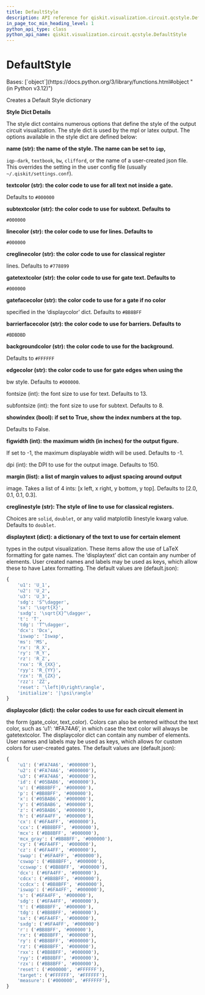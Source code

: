 ```yaml
---
title: DefaultStyle
description: API reference for qiskit.visualization.circuit.qcstyle.DefaultStyle
in_page_toc_min_heading_level: 1
python_api_type: class
python_api_name: qiskit.visualization.circuit.qcstyle.DefaultStyle
---
```


# DefaultStyle

<Class id="qiskit.visualization.circuit.qcstyle.DefaultStyle" isDedicatedPage={true} github="https://github.com/qiskit/qiskit/tree/stable/0.46/qiskit/visualization/circuit/qcstyle.py" signature="qiskit.visualization.circuit.qcstyle.DefaultStyle">
  Bases: [`object`](https://docs.python.org/3/library/functions.html#object "(in Python v3.12)")

  Creates a Default Style dictionary

  **Style Dict Details**

  The style dict contains numerous options that define the style of the output circuit visualization. The style dict is used by the mpl or latex output. The options available in the style dict are defined below:

  **name (str): the name of the style. The name can be set to `iqp`,**

  `iqp-dark`, `textbook`, `bw`, `clifford`, or the name of a user-created json file. This overrides the setting in the user config file (usually `~/.qiskit/settings.conf`).

  **textcolor (str): the color code to use for all text not inside a gate.**

  Defaults to `#000000`

  **subtextcolor (str): the color code to use for subtext. Defaults to**

  `#000000`

  **linecolor (str): the color code to use for lines. Defaults to**

  `#000000`

  **creglinecolor (str): the color code to use for classical register**

  lines. Defaults to `#778899`

  **gatetextcolor (str): the color code to use for gate text. Defaults to**

  `#000000`

  **gatefacecolor (str): the color code to use for a gate if no color**

  specified in the ‘displaycolor’ dict. Defaults to `#BB8BFF`

  **barrierfacecolor (str): the color code to use for barriers. Defaults to**

  `#BDBDBD`

  **backgroundcolor (str): the color code to use for the background.**

  Defaults to `#FFFFFF`

  **edgecolor (str): the color code to use for gate edges when using the**

  bw style. Defaults to `#000000`.

  fontsize (int): the font size to use for text. Defaults to 13.

  subfontsize (int): the font size to use for subtext. Defaults to 8.

  **showindex (bool): if set to True, show the index numbers at the top.**

  Defaults to False.

  **figwidth (int): the maximum width (in inches) for the output figure.**

  If set to -1, the maximum displayable width will be used. Defaults to -1.

  dpi (int): the DPI to use for the output image. Defaults to 150.

  **margin (list): a list of margin values to adjust spacing around output**

  image. Takes a list of 4 ints: \[x left, x right, y bottom, y top]. Defaults to \[2.0, 0.1, 0.1, 0.3].

  **creglinestyle (str): The style of line to use for classical registers.**

  Choices are `solid`, `doublet`, or any valid matplotlib linestyle kwarg value. Defaults to `doublet`.

  **displaytext (dict): a dictionary of the text to use for certain element**

  types in the output visualization. These items allow the use of LaTeX formatting for gate names. The ‘displaytext’ dict can contain any number of elements. User created names and labels may be used as keys, which allow these to have Latex formatting. The default values are (default.json):

  ```python
  {
      'u1': 'U_1',
      'u2': 'U_2',
      'u3': 'U_3',
      'sdg': 'S^\dagger',
      'sx': '\sqrt{X}',
      'sxdg': '\sqrt{X}^\dagger',
      't': 'T',
      'tdg': 'T^\dagger',
      'dcx': 'Dcx',
      'iswap': 'Iswap',
      'ms': 'MS',
      'rx': 'R_X',
      'ry': 'R_Y',
      'rz': 'R_Z',
      'rxx': 'R_{XX}',
      'ryy': 'R_{YY}',
      'rzx': 'R_{ZX}',
      'rzz': 'ZZ',
      'reset': '\left|0\right\rangle',
      'initialize': '|\psi\rangle'
  }
  ```

  **displaycolor (dict): the color codes to use for each circuit element in**

  the form (gate\_color, text\_color). Colors can also be entered without the text color, such as ‘u1’: ‘#FA74A6’, in which case the text color will always be gatetextcolor. The displaycolor dict can contain any number of elements. User names and labels may be used as keys, which allows for custom colors for user-created gates. The default values are (default.json):

  ```python
  {
      'u1': ('#FA74A6', '#000000'),
      'u2': ('#FA74A6', '#000000'),
      'u3': ('#FA74A6', '#000000'),
      'id': ('#05BAB6', '#000000'),
      'u': ('#BB8BFF', '#000000'),
      'p': ('#BB8BFF', '#000000'),
      'x': ('#05BAB6', '#000000'),
      'y': ('#05BAB6', '#000000'),
      'z': ('#05BAB6', '#000000'),
      'h': ('#6FA4FF', '#000000'),
      'cx': ('#6FA4FF', '#000000'),
      'ccx': ('#BB8BFF', '#000000'),
      'mcx': ('#BB8BFF', '#000000'),
      'mcx_gray': ('#BB8BFF', '#000000'),
      'cy': ('#6FA4FF', '#000000'),
      'cz': ('#6FA4FF', '#000000'),
      'swap': ('#6FA4FF', '#000000'),
      'cswap': ('#BB8BFF', '#000000'),
      'ccswap': ('#BB8BFF', '#000000'),
      'dcx': ('#6FA4FF', '#000000'),
      'cdcx': ('#BB8BFF', '#000000'),
      'ccdcx': ('#BB8BFF', '#000000'),
      'iswap': ('#6FA4FF', '#000000'),
      's': ('#6FA4FF', '#000000'),
      'sdg': ('#6FA4FF', '#000000'),
      't': ('#BB8BFF', '#000000'),
      'tdg': ('#BB8BFF', '#000000'),
      'sx': ('#6FA4FF', '#000000'),
      'sxdg': ('#6FA4FF', '#000000')
      'r': ('#BB8BFF', '#000000'),
      'rx': ('#BB8BFF', '#000000'),
      'ry': ('#BB8BFF', '#000000'),
      'rz': ('#BB8BFF', '#000000'),
      'rxx': ('#BB8BFF', '#000000'),
      'ryy': ('#BB8BFF', '#000000'),
      'rzx': ('#BB8BFF', '#000000'),
      'reset': ('#000000', '#FFFFFF'),
      'target': ('#FFFFFF', '#FFFFFF'),
      'measure': ('#000000', '#FFFFFF'),
  }
  ```
</Class>


